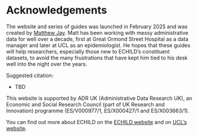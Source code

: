 # Acknowledgements {.unnumbered}

The website and series of guides was launched in February 2025 and was created by [Matthew Jay](https://profiles.ucl.ac.uk/60536-matthew-jay){target="_blank"}. Matt has been working with messy administrative data for well over a decade, first at Great Ormond Street Hospital as a data manager and later at UCL as an epidemiologist. He hopes that these guides will help researchers, especially those new to ECHILD's constituent datasets, to avoid the many frustrations that have kept him tied to his desk well into the night over the years.

Suggested citation:

* TBD

This website is supported by ADR UK (Administrative Data Research UK), an Economic and Social Research Council (part of UK Research and Innovation) programme (ES/V000977/1, ES/X000427/1 and ES/X003663/1).

You can find out more about ECHILD on the [ECHILD website](https://www.echild.ac.uk/){target="_blank"} and on [UCL's website](https://www.ucl.ac.uk/child-health/research/population-policy-and-practice-research-and-teaching-department/cenb-clinical-20){target="_blank"}. 
